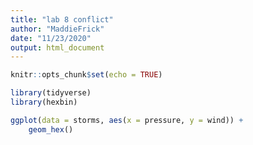 ```yaml
---
title: "lab 8 conflict"
author: "MaddieFrick"
date: "11/23/2020"
output: html_document
---
```


```r
knitr::opts_chunk$set(echo = TRUE)

library(tidyverse)
library(hexbin)
```


```r
ggplot(data = storms, aes(x = pressure, y = wind)) +
	geom_hex()
```


